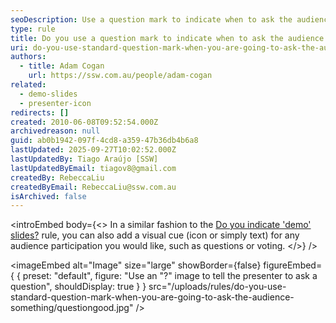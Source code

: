 ```yaml
---
seoDescription: Use a question mark to indicate when to ask the audience something and encourage participation in your presentation.
type: rule
title: Do you use a question mark to indicate when to ask the audience something?
uri: do-you-use-standard-question-mark-when-you-are-going-to-ask-the-audience-something
authors:
  - title: Adam Cogan
    url: https://ssw.com.au/people/adam-cogan
related:
  - demo-slides
  - presenter-icon
redirects: []
created: 2010-06-08T09:52:54.000Z
archivedreason: null
guid: ab0b1942-097f-4cd8-a359-47b36db4b6a8
lastUpdated: 2025-09-27T10:02:52.000Z
lastUpdatedBy: Tiago Araújo [SSW]
lastUpdatedByEmail: tiagov8@gmail.com
createdBy: RebeccaLiu
createdByEmail: RebeccaLiu@ssw.com.au
isArchived: false
---
```


<introEmbed
  body={<>
In a similar fashion to the [Do you indicate 'demo' slides?](/demo-slides) rule, you can also add a visual cue (icon or simply text) for any audience participation you would like, such as questions or voting.
  </>}
/>

<imageEmbed
  alt="Image"
  size="large"
  showBorder={false}
  figureEmbed={ {
    preset: "default",
    figure: "Use an \"?\" image to tell the presenter to ask a question",
    shouldDisplay: true
  } }
  src="/uploads/rules/do-you-use-standard-question-mark-when-you-are-going-to-ask-the-audience-something/questiongood.jpg"
/>
